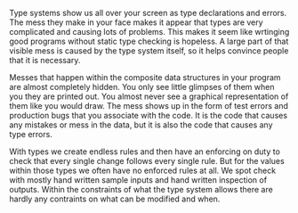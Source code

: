 
Type systems show us all over your screen as type declarations and errors. The mess they make in your face makes it appear that types are very complicated and causing lots of problems. This makes it seem like wrtinging good programs without static type checking is hopeless. A large part of that visible mess is caused by the type system itself, so it helps convince people that it is necessary.

Messes that happen within the composite data structures in your program are almost completely hidden. You only see little glimpses of them when you they are printed out. You almost never see a graphical representation of them like you would draw. The mess shows up in the form of test errors and production bugs that you associate with the code. It is the code that causes any mistakes or mess in the data, but it is also the code that causes any type errors.

With types we create endless rules and then have an enforcing on duty to check that every single change follows every single rule. But for the values within those types we often have no enforced rules at all. We spot check with mostly hand written sample inputs and hand written inspection of outputs. Within the constraints of what the type system allows there are hardly any contraints on what can be modified and when. 
